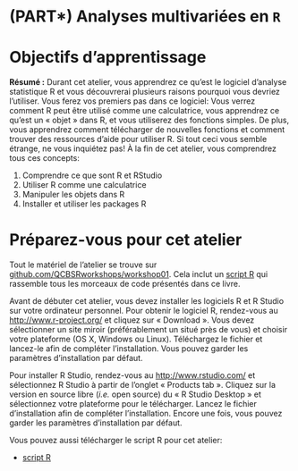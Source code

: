 # (PART\*) Analyses multivariées en `R` {-}

# Objectifs d'apprentissage

**Résumé :** Durant cet atelier, vous apprendrez ce qu'est le logiciel
d'analyse statistique R et vous découvrerai plusieurs raisons pourquoi
vous devriez l'utiliser. Vous ferez vos premiers pas dans ce logiciel:
Vous verrez comment R peut être utilisé comme une calculatrice, vous
apprendrez ce qu'est un « objet » dans R, et vous utiliserez des
fonctions simples. De plus, vous apprendrez comment télécharger de
nouvelles fonctions et comment trouver des ressources d'aide pour
utiliser R. Si tout ceci vous semble étrange, ne vous inquiétez pas! À
la fin de cet atelier, vous comprendrez tous ces concepts:

1.  Comprendre ce que sont R et RStudio
2.  Utiliser R comme une calculatrice
3.  Manipuler les objets dans R
4.  Installer et utiliser les packages R

# Préparez-vous pour cet atelier

Tout le matériel de l'atelier se trouve sur [github.com/QCBSRworkshops/workshop01](https://github.com/QCBSRworkshops/workshop01). Cela inclut un [script R](https://r.qcbs.ca/workshop01/book-fr/workshop01-script-fr.R) qui rassemble tous les morceaux de code présentés dans ce livre.

Avant de débuter cet atelier, vous devez installer les logiciels R et R
Studio sur votre ordinateur personnel. Pour obtenir le logiciel R,
rendez-vous au <http://www.r-project.org/> et cliquez sur « Download ».
Vous devez sélectionner un site miroir (préférablement un situé près de
vous) et choisir votre plateforme (OS X, Windows ou Linux). Téléchargez
le fichier et lancez-le afin de compléter l'installation. Vous pouvez
garder les paramètres d'installation par défaut.

Pour installer R Studio, rendez-vous au <http://www.rstudio.com/> et
sélectionnez R Studio à partir de l'onglet « Products tab ». Cliquez sur
la version en source libre (*i.e.* open source) du « R Studio Desktop »
et sélectionnez votre plateforme pour le télécharger. Lancez le fichier
d'installation afin de compléter l'installation. Encore une fois, vous
pouvez garder les paramètres d'installation par défaut.

Vous pouvez aussi télécharger le script R pour cet atelier:

-   [script R](https://r.qcbs.ca/workshop01/book-fr/workshop01-script-fr.R)
